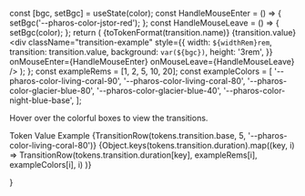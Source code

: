 

  const [bgc, setBgc] = useState(color);
  const HandleMouseEnter = () => {
    setBgc('--pharos-color-jstor-red');
  };
  const HandleMouseLeave = () => {
    setBgc(color);
  };
  return (
    <tr key={key}>
      <td>{toTokenFormat(transition.name)}</td>
      <td>{transition.value}</td>
      <td>
        <div
          className="transition-example"
          style={{
            width: `${widthRem}rem`,
            transition: transition.value,
            background: `var(${bgc})`,
            height: '3rem',
          }}
          onMouseEnter={HandleMouseEnter}
          onMouseLeave={HandleMouseLeave}
        />
      </td>
    </tr>
  );
};
const exampleRems = [1, 2, 5, 10, 20];
const exampleColors = [
  '--pharos-color-living-coral-90',
  '--pharos-color-living-coral-80',
  '--pharos-color-glacier-blue-80',
  '--pharos-color-glacier-blue-40',
  '--pharos-color-night-blue-base',
];

<PageSection title="Transitions" isHeader>
  <p>Hover over the colorful boxes to view the transitions.</p>
  <TokenTable>
    <thead>
      <tr>
        <th style={{ width: '40%' }}>Token</th>
        <th style={{ width: '40%' }}>Value</th>
        <th>Example</th>
      </tr>
    </thead>
    <tbody>
      {TransitionRow(tokens.transition.base, 5, '--pharos-color-living-coral-80')}
      {Object.keys(tokens.transition.duration).map((key, i) =>
        TransitionRow(tokens.transition.duration[key], exampleRems[i], exampleColors[i], i)
      )}
    </tbody>
  </TokenTable>
</PageSection>

}

<TransitionsPage />
